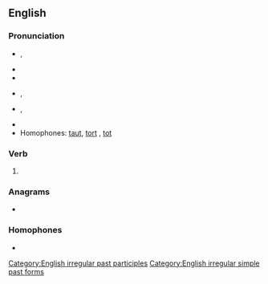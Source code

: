 ==English==

===Pronunciation===
* {{a|UK}} {{enPR|tôt}}, {{IPA|/tɔːt/|lang=en}}
* {{audio|en-uk-taught.ogg|Audio (UK)|lang=en}}
* {{rhymes|ɔːt|lang=en}}
* {{a|US}} {{enPR|tôt}}, {{IPA|/tɔt/|lang=en}}
* {{a|cot-caught}} {{enPR|tät}}, {{IPA|/tɑt/|lang=en}}
* {{audio|en-us-taught.ogg|Audio (US)|lang=en}}
* Homophones: [[taut]], [[tort]] {{qualifier|non-rhotic accents}}, [[tot]] {{qualifier|with cot-caught merger}}

===Verb===
{{head|en|verb form}}

# {{en-past of|teach}}

===Anagrams===
* {{anagrams|en|taghut}}

===Homophones===
* {{homophones|taut|lang=en}}

[[Category:English irregular past participles]]
[[Category:English irregular simple past forms]]